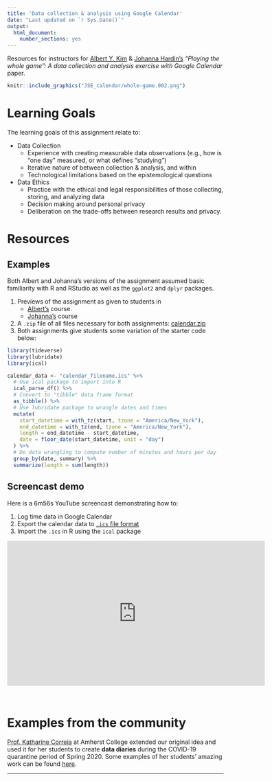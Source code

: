 ```yaml
---
title: 'Data collection & analysis using Google Calendar'
date: "Last updated on `r Sys.Date()`"
output: 
  html_document: 
    number_sections: yes
---
```


Resources for instructors for [Albert Y. Kim](http://rudeboybert.rbind.io/){target="_blank"} & [Johanna Hardin's](https://research.pomona.edu/johardin/){target="_blank"} *"Playing the whole game": A data collection and analysis exercise with Google Calendar* paper.

```r
knitr::include_graphics("JSE_calendar/whole-game.002.png")
```


# Learning Goals

The learning goals of this assignment relate to:

* Data Collection
  - Experience with creating measurable data observations (e.g., how is "one day" measured, or what defines "studying")
  - Iterative nature of between collection & analysis, and within
  - Technological limitations based on the epistemological questions
* Data Ethics
  - Practice with the ethical and legal responsibilities of those collecting, storing, and analyzing data
  - Decision making around personal privacy
  - Deliberation on the trade-offs between research results and privacy.



# Resources

## Examples

Both Albert and Johanna's versions of the assignment assumed basic familiarity with R and RStudio as well as the `ggplot2` and `dplyr` packages. 

1. Previews of the assignment as given to students in
    + [Albert's](JSE_calendar/albert.html){target="_blank"} course.
    + [Johanna's](JSE_calendar/jo.html){target="_blank"} course
1. A `.zip` file of all files necessary for both assignments: <a href="JSE_calendar/calendar.zip" download>calendar.zip</a>
1. Both assignments give students some variation of the starter code below:  
```r
library(tideverse)
library(lubridate)
library(ical)

calendar_data <- "calendar_filename.ics" %>% 
  # Use ical package to import into R
  ical_parse_df() %>% 
  # Convert to "tibble" data frame format
  as_tibble() %>% 
  # Use lubridate package to wrangle dates and times
  mutate(
    start_datetime = with_tz(start, tzone = "America/New_York"),
    end_datetime = with_tz(end, tzone = "America/New_York"),
    length = end_datetime - start_datetime,
    date = floor_date(start_datetime, unit = "day")
  ) %>%
  # Do data wrangling to compute number of minutes and hours per day
  group_by(date, summary) %>%
  summarize(length = sum(length))
```


## Screencast demo

Here is a 6m56s YouTube screencast demonstrating how to:

1. Log time data in Google Calendar
1. Export the calendar data to [`.ics` file format](https://en.wikipedia.org/wiki/ICalendar){target="_blank"}
1. Import the `.ics` in R using the `ical` package

<center>
<iframe width="600" height="337.5" src="https://www.youtube.com/embed/vLlR4lBWAoc" frameborder="0" allow="accelerometer; autoplay; encrypted-media; gyroscope; picture-in-picture" allowfullscreen></iframe>
</center>
</br>




# Examples from the community

[Prof. Katharine Correia](https://www.amherst.edu/people/facstaff/kcorreia){target="_blank"} at Amherst College extended our original idea and used it for her students to create **data diaries** during the COVID-19 quarantine period of Spring 2020.  Some examples of her students' amazing work can be found [here](https://stat231-01-s20.github.io/data-science-diaries/){target="_blank"}.





***